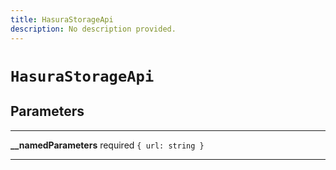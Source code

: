 ```yaml
---
title: HasuraStorageApi
description: No description provided.
---
```


# `HasuraStorageApi`

## Parameters

---

**\_\_namedParameters** <span className="optional-status">required</span> `{ url: string }`

---
